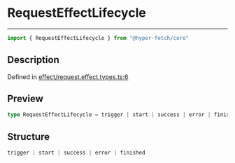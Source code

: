 

# RequestEffectLifecycle

<div class="api-docs__separator" data-reactroot="">

---

</div><div class="api-docs__import" data-reactroot="">

```ts
import { RequestEffectLifecycle } from "@hyper-fetch/core"
```

</div><div class="api-docs__section">

## Description

</div><div class="api-docs__description"><span class="api-docs__do-not-parse">



</span></div><p class="api-docs__definition">

Defined in [effect/request.effect.types.ts:6](https://github.com/BetterTyped/hyper-fetch/blob/cc329b91/packages/core/src/effect/request.effect.types.ts#L6)

</p><div class="api-docs__section">

## Preview

</div><div class="api-docs__preview type single">

```ts
type RequestEffectLifecycle = trigger | start | success | error | finished;
```

</div><div class="api-docs__section">

## Structure

</div><div class="api-docs__returns">

```ts
trigger | start | success | error | finished
```

</div>